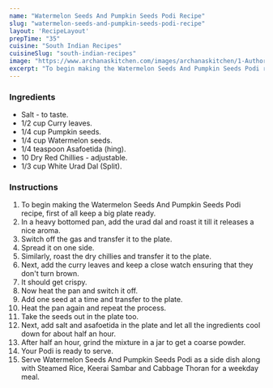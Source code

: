 ---
name: "Watermelon Seeds And Pumpkin Seeds Podi Recipe"
slug: "watermelon-seeds-and-pumpkin-seeds-podi-recipe"
layout: 'RecipeLayout'
prepTime: "35"
cuisine: "South Indian Recipes"
cuisineSlug: "south-indian-recipes"
image: "https://www.archanaskitchen.com/images/archanaskitchen/1-Author/sonawala.devaki-gmail.com/sunflower_seeds_and_pumpkin_seeds_podi_1600.jpg"
excerpt: "To begin making the Watermelon Seeds And Pumpkin Seeds Podi recipe, first of all keep a big plate ready"
---

### Ingredients

- Salt - to taste.
- 1/2 cup Curry leaves.
- 1/4 cup Pumpkin seeds.
- 1/4 cup Watermelon seeds.
- 1/4 teaspoon Asafoetida (hing).
- 10 Dry Red Chillies - adjustable.
- 1/3 cup White Urad Dal (Split).

### Instructions

1. To begin making the Watermelon Seeds And Pumpkin Seeds Podi recipe, first of all keep a big plate ready.
1. In a heavy bottomed pan, add the urad dal and roast it till it releases a nice aroma.
1. Switch off the gas and transfer it to the plate.
1. Spread it on one side.
1. Similarly, roast the dry chillies and transfer it to the plate.
1. Next, add the curry leaves and keep a close watch ensuring that they don't turn brown.
1. It should get crispy.
1. Now heat the pan and switch it off.
1. Add one seed at a time and transfer to the plate.
1. Heat the pan again and repeat the process.
1. Take the seeds out in the plate too.
1. Next, add salt and asafoetida in the plate and let all the ingredients cool down for about half an hour.
1. After half an hour, grind the mixture in a jar to get a coarse powder.
1. Your Podi is ready to serve.
1. Serve Watermelon Seeds And Pumpkin Seeds Podi as a side dish along with Steamed Rice, Keerai Sambar and Cabbage Thoran for a weekday meal.
